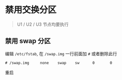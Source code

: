 # 禁用交换分区
> U1 / U2 / U3 节点均要执行

## 禁用 swap 分区
编辑 `/etc/fstab`, 在 `/swap.img` 一行前面加 `#` 或者删除此行
```
# /swap.img     none    swap    sw      0       0
```

重启
